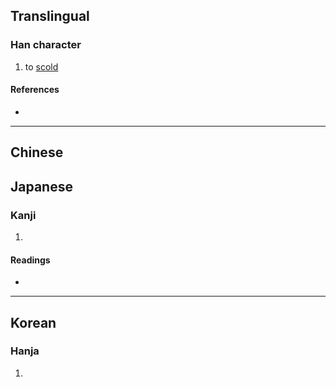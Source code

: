 {{character info/new}}
==Translingual==

===Han character===
{{Han char|rn=30|rad=口|as=05|sn=8|four=|canj=RJP|ids=⿰口它}}

# to [[scold]]

====References====
* {{Han ref|kx=0185.211|dj=0405.170|hdz=10608.111|uh=549C|ud=21660}}

----

==Chinese==
{{zh-see|叱|v}}

==Japanese==

===Kanji===
{{ja-kanji|grade=|rs=口05}}

# {{defn|lang=ja|sort=口05}}

====Readings====
* {{ja-readings|on=[[た]] (ta), [[と]] (to)|kun=[[しかる]] (shikaru)}}

----

==Korean==

===Hanja===
{{ko-hanja|hangeul=타|rv=ta|mr=t'a}}

# {{defn|lang=ko|sort=口05}}